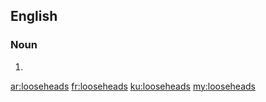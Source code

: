 ==English==

===Noun===
{{head|en}}

# {{plural of|loosehead}}

[[ar:looseheads]]
[[fr:looseheads]]
[[ku:looseheads]]
[[my:looseheads]]
